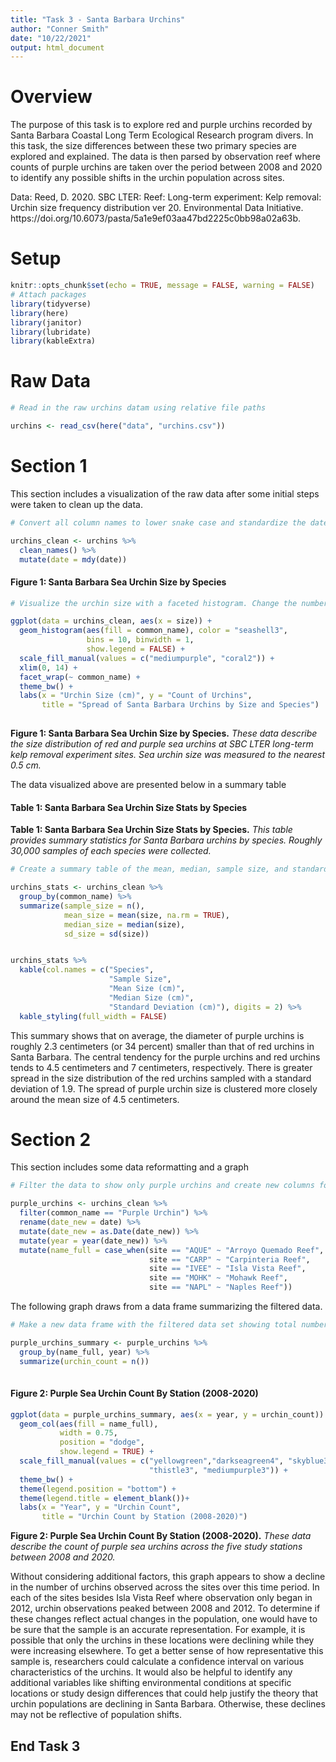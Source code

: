 ```yaml
---
title: "Task 3 - Santa Barbara Urchins"
author: "Conner Smith"
date: "10/22/2021"
output: html_document
---
```

# **Overview** 

The purpose of this task is to explore red and purple urchins recorded by Santa Barbara Coastal Long Term Ecological Research program divers. In this task, the size differences between these two primary species are explored and explained. The data is then parsed by observation reef where counts of purple urchins are taken over the period between 2008 and 2020 to identify any possible shifts in the urchin population across sites. 

Data: Reed, D. 2020. SBC LTER: Reef: Long-term experiment: Kelp removal: Urchin size frequency distribution ver 20. Environmental Data Initiative. https://doi.org/10.6073/pasta/5a1e9ef03aa47bd2225c0bb98a02a63b. 


# **Setup**

```r
knitr::opts_chunk$set(echo = TRUE, message = FALSE, warning = FALSE)
# Attach packages
library(tidyverse)
library(here)
library(janitor)
library(lubridate)
library(kableExtra)
```

# **Raw Data**

```r
# Read in the raw urchins datam using relative file paths

urchins <- read_csv(here("data", "urchins.csv"))
```

# **Section 1**

This section includes a visualization of the raw data after some initial steps were taken to clean up the data. 

```r
# Convert all column names to lower snake case and standardize the date formatting

urchins_clean <- urchins %>% 
  clean_names() %>% 
  mutate(date = mdy(date))
```

#### **Figure 1**: Santa Barbara Sea Urchin Size by Species

```r
# Visualize the urchin size with a faceted histogram. Change the number of bins, bin width, axis limits, and color options. 

ggplot(data = urchins_clean, aes(x = size)) +
  geom_histogram(aes(fill = common_name), color = "seashell3",
                 bins = 10, binwidth = 1,
                 show.legend = FALSE) +
  scale_fill_manual(values = c("mediumpurple", "coral2")) +
  xlim(0, 14) +
  facet_wrap(~ common_name) +
  theme_bw() +
  labs(x = "Urchin Size (cm)", y = "Count of Urchins", 
       title = "Spread of Santa Barbara Urchins by Size and Species")
  
```

**Figure 1: Santa Barbara Sea Urchin Size by Species.** *These data describe the size distribution of red and purple sea urchins at SBC LTER long-term kelp removal experiment sites. Sea urchin size was measured to the nearest 0.5 cm.*

The data visualized above are presented below in a summary table

#### **Table 1**: Santa Barbara Sea Urchin Size Stats by Species

**Table 1: Santa Barbara Sea Urchin Size Stats by Species.** *This table provides summary statistics for Santa Barbara urchins by species. Roughly 30,000 samples of each species were collected.*

```r
# Create a summary table of the mean, median, sample size, and standard deviation of the data after grouping by species. 

urchins_stats <- urchins_clean %>% 
  group_by(common_name) %>% 
  summarize(sample_size = n(),
            mean_size = mean(size, na.rm = TRUE),
            median_size = median(size),
            sd_size = sd(size))


urchins_stats %>% 
  kable(col.names = c("Species",
                      "Sample Size",
                      "Mean Size (cm)",
                      "Median Size (cm)",
                      "Standard Deviation (cm)"), digits = 2) %>% 
  kable_styling(full_width = FALSE)
```

This summary shows that on average, the diameter of purple urchins is roughly 2.3 centimeters (or 34 percent) smaller than that of red urchins in Santa Barbara. The central tendency for the purple urchins and red urchins tends to 4.5 centimeters and 7 centimeters, respectively. There is greater spread in the size distribution of the red urchins sampled with a standard deviation of 1.9. The spread of purple urchin size is clustered more closely around the mean size of 4.5 centimeters. 

# **Section 2**

This section includes some data reformatting and a graph 

```r
# Filter the data to show only purple urchins and create new columns for year and full site names 

purple_urchins <- urchins_clean %>%
  filter(common_name == "Purple Urchin") %>% 
  rename(date_new = date) %>% 
  mutate(date_new = as.Date(date_new)) %>% 
  mutate(year = year(date_new)) %>% 
  mutate(name_full = case_when(site == "AQUE" ~ "Arroyo Quemado Reef",
                               site == "CARP" ~ "Carpinteria Reef",
                               site == "IVEE" ~ "Isla Vista Reef",
                               site == "MOHK" ~ "Mohawk Reef",
                               site == "NAPL" ~ "Naples Reef"))
```

The following graph draws from a data frame summarizing the filtered data. 

```r
# Make a new data frame with the filtered data set showing total number of urchins by site and year. Do not show in the knitted document. 

purple_urchins_summary <- purple_urchins %>%
  group_by(name_full, year) %>% 
  summarize(urchin_count = n()) 
  
```

#### **Figure 2**: Purple Sea Urchin Count By Station (2008-2020)

```r
ggplot(data = purple_urchins_summary, aes(x = year, y = urchin_count)) +
  geom_col(aes(fill = name_full), 
           width = 0.75, 
           position = "dodge",
           show.legend = TRUE) +
  scale_fill_manual(values = c("yellowgreen","darkseagreen4", "skyblue3", 
                               "thistle3", "mediumpurple3")) +
  theme_bw() +
  theme(legend.position = "bottom") +
  theme(legend.title = element_blank())+
  labs(x = "Year", y = "Urchin Count", 
       title = "Urchin Count by Station (2008-2020)")
```

**Figure 2: Purple Sea Urchin Count By Station (2008-2020).** *These data describe the count of purple sea urchins across the five study stations between 2008 and 2020.*

Without considering additional factors, this graph appears to show a decline in the number of urchins observed across the sites over this time period. In each of the sites besides Isla Vista Reef where observation only began in 2012, urchin observations peaked between 2008 and 2012. To determine if these changes reflect actual changes in the population, one would have to be sure that the sample is an accurate representation. For example, it is possible that only the urchins in these locations were declining while they were increasing elsewhere. To get a better sense of how representative this sample is, researchers could calculate a confidence interval on various characteristics of the urchins. It would also be helpful to identify any additional variables like shifting environmental conditions at specific locations or study design differences that could help justify the theory that urchin populations are declining in Santa Barbara. Otherwise, these declines may not be reflective of population shifts. 

## End Task 3

